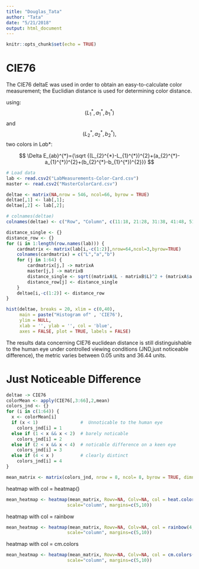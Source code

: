 ```yaml
---
title: "Douglas_Tata"
author: "Tata"
date: "5/21/2018"
output: html_document
---
```


```r
knitr::opts_chunk$set(echo = TRUE)
```

# CIE76

The CIE76 deltaE was used in order to obtain an easy-to-calculate color measurement; the Euclidian distance is used for determining color distance.

using: 
$$ ({L_{1}^{*}},{a_{1}^{*}},{b_{1}^{*}})$$ and  $$({L_{2}^{*}},{a_{2}^{*}},{b_{2}^{*}}),$$ 
two colors in L*a*b*:

$$
\Delta E_{ab}^{*}={\sqrt {(L_{2}^{*}-L_{1}^{*})^{2}+(a_{2}^{*}-a_{1}^{*})^{2}+(b_{2}^{*}-b_{1}^{*})^{2}}}
$$

```r
# Load data
lab <- read.csv2("LabMeasurements-Color-Card.csv")
master <- read.csv2("MasterColorCard.csv")
```
```r
deltae <- matrix(NA,nrow = 546, ncol=66, byrow = TRUE)
deltae[,1] <- lab[,1]; 
deltae[,2] <- lab[,2]; 

# colnames(deltae)
colnames(deltae) <- c("Row", "Column", c(11:18, 21:28, 31:38, 41:48, 51:58, 61:68, 71:78, 81:88))

distance_single <- {}
distance_row <- {}
for (i in 1:length(row.names(lab))) {
    cardmatrix <- matrix(lab[i,-c(1:2)],nrow=64,ncol=3,byrow=TRUE)
    colnames(cardmatrix) = c("L","a","b")
    for (j in 1:64) {
        cardmatrix[j,] -> matrixA
        master[j,] -> matrixB
        distance_single <- sqrt((matrixA$L - matrixB$L)^2 + (matrixA$a - matrixB$a)^2 + (matrixA$b - matrixB$b)^2)
        distance_row[j] <- distance_single
    }
    deltae[i,-c(1:2)] <- distance_row
}
```

```r
hist(deltae, breaks = 20, xlim = c(0,40), 
     main = paste("Histogram of" , 'CIE76'),
     ylim = NULL,
     xlab = '', ylab = '', col = 'blue',
     axes = FALSE, plot = TRUE, labels = FALSE)
```

The results data concerning CIE76 euclidean distance is still distinguishable to the human eye under controlled viewing conditions (JND,just noticeable difference), the metric varies between 0.05 units and 36.44 units.

# Just Noticeable Difference
```r
deltae -> CIE76
colorMean <- apply(CIE76[,3:66],2,mean)
colors_jnd <- {}
for (i in c(1:64)) {
  x <- colorMean[i] 
  if (x < 1)                #  Unnoticable to the human eye
    colors_jnd[i] = 1
  else if (1 < x && x < 2)  # barely noticable
    colors_jnd[i] = 2
  else if (2 < x && x < 4)  # noticable difference on a keen eye
    colors_jnd[i] = 3
  else if (4 < x )          # clearly distinct
    colors_jnd[i] = 4
}

mean_matrix <- matrix(colors_jnd, nrow = 8, ncol= 8, byrow = TRUE, dimnames = NULL)
```
heatmap with col = heatmap()
```r
mean_heatmap <- heatmap(mean_matrix, Rowv=NA, Colv=NA, col = heat.colors(4, alpha=1), 
                       scale="column", margins=c(5,10))
```
heatmap with col = rainbow
```r
mean_heatmap <- heatmap(mean_matrix, Rowv=NA, Colv=NA, col = rainbow(4, s = 1, v = 1, start = 0, end = max(1, 4 - 1)/4, alpha = 1), 
                       scale="column", margins=c(5,10))
```

heatmap with col = cm.colors
```r
mean_heatmap <- heatmap(mean_matrix, Rowv=NA, Colv=NA, col = cm.colors(4,  alpha = 1), 
                       scale="column", margins=c(5,10))
```


